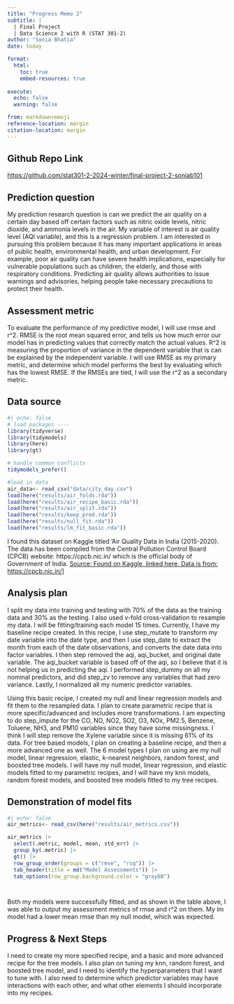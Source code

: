 ```yaml
---
title: "Progress Memo 2"
subtitle: |
  | Final Project 
  | Data Science 2 with R (STAT 301-2)
author: "Sonia Bhatia"
date: today

format:
  html:
    toc: true
    embed-resources: true
    
execute:
  echo: false
  warning: false

from: markdown+emoji 
reference-location: margin
citation-location: margin
---
```




::: {.callout-tip icon=false}

## Github Repo Link

[https://github.com/stat301-2-2024-winter/final-project-2-soniab101](https://github.com/stat301-2-2024-winter/final-project-2-soniab101)

:::


## Prediction question
My prediction research question is can we predict the air quality on a certain day based off certain factors such as nitric oxide levels, nitric dioxide, and ammonia levels in the air. My variable of interest is air quality level (AQI variable), and this is a regression problem. I am interested in pursuing this problem because it has many important applications in areas of public health, environmental health, and urban development. For example, poor air quality can have severe health implications, especially for vulnerable populations such as children, the elderly, and those with respiratory conditions. Predicting air quality allows authorities to issue warnings and advisories, helping people take necessary precautions to protect their health.



## Assessment metric
To evaluate the performance of my predictive model, I will use rmse and r^2. RMSE is the root mean squared error, and tells us how much error our model has in predicting values that correctly match the actual values. R^2 is measuring the proportion of variance in the dependent variable that is can be explained by the independent variable. I will use RMSE as my primary metric, and determine which model performs the best by evaluating which has the lowest RMSE. If the RMSEs are tied, I will use the r^2 as a secondary metric. 



## Data source

```r
#| echo: false
# load packages ----
library(tidyverse)
library(tidymodels)
library(here)
library(gt)

# handle common conflicts
tidymodels_prefer()

#load in data
air_data<- read_csv("data/city_day.csv")
load(here("results/air_folds.rda"))
load(here("results/air_recipe_basic.rda"))
load(here("results/air_split.rda"))
load(here("results/keep_pred.rda"))
load(here("results/null_fit.rda"))
load(here("results/lm_fit_basic.rda"))

```

I found this dataset on Kaggle titled 'Air Quality Data in India (2015-2020). The data has been compiled from the Central Pollution Control Board (CPCB) website: https://cpcb.nic.in/ which is the official body of Government of India. 
[Source: Found on Kaggle, linked here. Data is from: https://cpcb.nic.in/](https://www.kaggle.com/datasets/rohanrao/air-quality-data-in-india?select=city_day.csv)]


  
## Analysis plan
I split my data into training and testing with 70% of the data as the training data and 30% as the testing. I also used v-fold cross-validation to resample my data. I will be fitting/training each model 15 times. Currently, I have my baseline recipe created. In this recipe, I use step_mutate to transform my date variable into the date type, and then I use step_date to extract the month from each of the date observations, and converts the date data into factor variables. I then step removed the aqi, aqi_bucket, and original date variable. The aqi_bucket variable is based off of the aqi, so I believe that it is not helping us in predicting the aqi. I performed step_dummy on all my nominal predictors, and did step_zv to remove any variables that had zero variance. Lastly, I normalized all my numeric predictor variables. 

Using this basic recipe, I created my null and linear regression models and fit them to the resampled data. I plan to create parametric recipe that is more specific/advanced and includes more transformations. I am expecting to do step_impute for the CO, NO, NO2, SO2, O3, NOx, PM2.5, Benzene, Toluene, NH3, and PM10 variables since they have some missingness. I think I will step remove the Xylene variable since it is missing 61% of its data. 
For tree based models, I plan on creating a baseline recipe, and then a more advanced one as well. The 6 model types I plan on using are my null model, linear regression, elastic, k-nearest neighbors, random forest, and boosted tree models. I will have my null model, linear regression, and elastic models fitted to my parametric recipes, and I will have my knn models, random forest models, and boosted tree models fitted to my tree recipes. 


## Demonstration of model fits
```r
#| echo: false
air_metrics<- read_csv(here("results/air_metrics.csv"))

air_metrics |>  
  select(.metric, model, mean, std_err) |>  
  group_by(.metric) |> 
  gt() |> 
  row_group_order(groups = c("rmse", "rsq")) |> 
  tab_header(title = md("Model Assessments")) |> 
  tab_options(row_group.background.color = "gray60")




```

Both my models were successfully fitted, and as shown in the table above, I was able to output my assessment metrics of rmse and r^2 on them. My lm model had a lower mean rmse than my null model, which was expected. 

## Progress & Next Steps
I need to create my more specified recipe, and a basic and more advanced recipe for the tree models. I also plan on tuning my knn, random forest, and boosted tree model, and I need to identify the hyperparameters that I want to tune with. I also need to determine which predictor variables may have interactions with each other, and what other elements I should incorporate into my recipes. 
